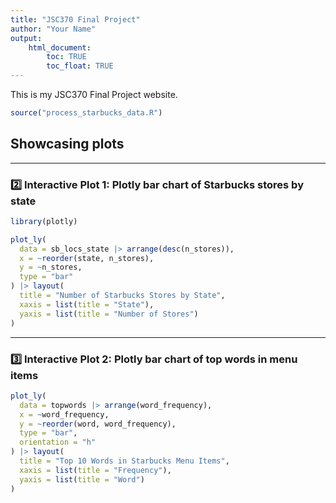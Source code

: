```yaml
---
title: "JSC370 Final Project"
author: "Your Name"
output: 
    html_document:
        toc: TRUE
        toc_float: TRUE
---
```


This is my JSC370 Final Project website.

```r
source("process_starbucks_data.R")
```

## Showcasing plots {.tabset}


---

### 2️⃣ **Interactive Plot 1: Plotly bar chart of Starbucks stores by state**

```r
library(plotly)

plot_ly(
  data = sb_locs_state |> arrange(desc(n_stores)),
  x = ~reorder(state, n_stores),
  y = ~n_stores,
  type = "bar"
) |> layout(
  title = "Number of Starbucks Stores by State",
  xaxis = list(title = "State"),
  yaxis = list(title = "Number of Stores")
)
```


---

### 3️⃣ **Interactive Plot 2: Plotly bar chart of top words in menu items**

```r
plot_ly(
  data = topwords |> arrange(word_frequency),
  x = ~word_frequency,
  y = ~reorder(word, word_frequency),
  type = "bar",
  orientation = "h"
) |> layout(
  title = "Top 10 Words in Starbucks Menu Items",
  xaxis = list(title = "Frequency"),
  yaxis = list(title = "Word")
)
```


